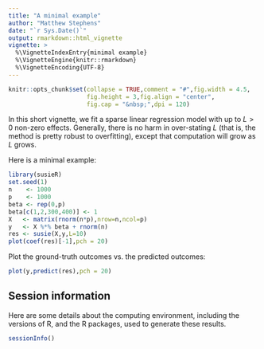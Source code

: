 ```yaml
---
title: "A minimal example"
author: "Matthew Stephens"
date: "`r Sys.Date()`"
output: rmarkdown::html_vignette
vignette: >
  %\VignetteIndexEntry{minimal example}
  %\VignetteEngine{knitr::rmarkdown}
  %\VignetteEncoding{UTF-8}
---
```


```r
knitr::opts_chunk$set(collapse = TRUE,comment = "#",fig.width = 4.5,
                      fig.height = 3,fig.align = "center",
                      fig.cap = "&nbsp;",dpi = 120)
```

In this short vignette, we fit a sparse linear regression model with
up to $L > 0$ non-zero effects. Generally, there is no harm in
over-stating $L$ (that is, the method is pretty robust to overfitting),
except that computation will grow as $L$ grows.

Here is a minimal example:

```r
library(susieR)
set.seed(1)
n    <- 1000
p    <- 1000
beta <- rep(0,p)
beta[c(1,2,300,400)] <- 1
X   <- matrix(rnorm(n*p),nrow=n,ncol=p)
y   <- X %*% beta + rnorm(n)
res <- susie(X,y,L=10)
plot(coef(res)[-1],pch = 20)
```

Plot the ground-truth outcomes vs. the predicted outcomes:

```r
plot(y,predict(res),pch = 20)
```

## Session information

Here are some details about the computing environment, including the
versions of R, and the R packages, used to generate these results.

```r
sessionInfo()
```
